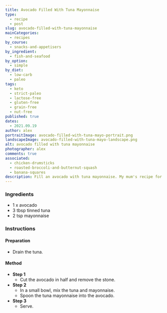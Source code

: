 ```yaml
---
title: Avocado Filled With Tuna Mayonnaise
type:
  - recipe
  - post
slug: avocado-filled-with-tuna-mayonnaise
mainCategories:
  - recipes
by_course:
  - snacks-and-appetisers
by_ingredient:
  - fish-and-seafood
by_option:
  - simple
by_diet:
  - low-carb
  - paleo
tags:
  - keto
  - strict-paleo
  - lactose-free
  - gluten-free
  - grain-free
  - nut-free
published: true
dates:
  - 2021.09.19
author: alex
portraitImage: avocado-filled-with-tuna-mayo-portrait.png
landscapeImage: avocado-filled-with-tuna-mayo-landscape.png
alt: avocado filled with tuna mayonnaise
photographer: alex
comments: true
associated:
  - chicken-drumsticks
  - roasted-broccoli-and-butternut-squash
  - banana-squares
description: Fill an avocado with tuna mayonnaise. My mum's recipe for a tasty no-cook snack.
---
```


<Ingredients>

### Ingredients

- 1 x avocado
- 3 tbsp tinned tuna
- 2 tsp mayonnaise

</Ingredients>

<Instructions>

### Instructions

#### Preparation

- Drain the tuna.

#### Method

- **Step 1**
  - Cut the avocado in half and remove the stone.
- **Step 2**
  - In a small bowl, mix the tuna and mayonnaise.
  - Spoon the tuna mayonnaise into the avocado.
- **Step 3**
  - Serve.

</Instructions>
